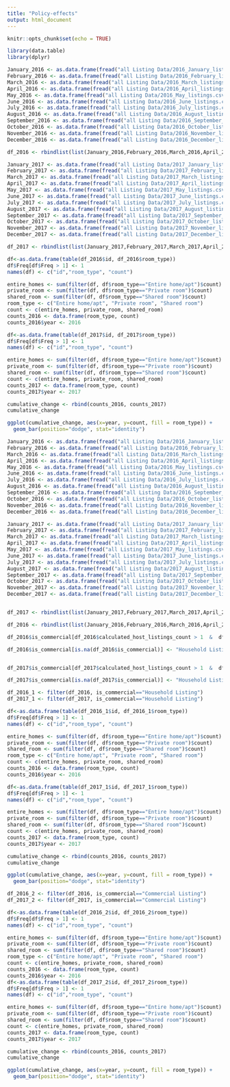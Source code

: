 ```yaml
---
title: "Policy-effects"
output: html_document
---
```


```r
knitr::opts_chunk$set(echo = TRUE)
```

```r
library(data.table)
library(dplyr)
```

```r
January_2016 <- as.data.frame(fread("all Listing Data/2016_January_listings.csv", select = c("id","room_type")))
February_2016 <- as.data.frame(fread("all Listing Data/2016_February_listings.csv", select = c("id","room_type")))
March_2016 <- as.data.frame(fread("all Listing Data/2016_March_listings.csv", select = c("id","room_type")))
April_2016 <- as.data.frame(fread("all Listing Data/2016_April_listings.csv", select = c("id","room_type")))
May_2016 <- as.data.frame(fread("all Listing Data/2016_May_listings.csv", select = c("id","room_type")))
June_2016 <- as.data.frame(fread("all Listing Data/2016_June_listings.csv", select = c("id","room_type")))
July_2016 <- as.data.frame(fread("all Listing Data/2016_July_listings.csv", select = c("id","room_type")))
August_2016 <- as.data.frame(fread("all Listing Data/2016_August_listings.csv", select = c("id","room_type")))
September_2016 <- as.data.frame(fread("all Listing Data/2016_September_listings.csv", select = c("id","room_type")))
October_2016 <- as.data.frame(fread("all Listing Data/2016_October_listings.csv", select = c("id","room_type")))
November_2016 <- as.data.frame(fread("all Listing Data/2016_November_listings.csv", select = c("id","room_type")))
December_2016 <- as.data.frame(fread("all Listing Data/2016_December_listings.csv", select = c("id","room_type")))
```

```r
df_2016 <- rbindlist(list(January_2016,February_2016,March_2016,April_2016,May_2016,June_2016,July_2016,August_2016,September_2016, October_2016,November_2016, December_2016))
```


```r
January_2017 <- as.data.frame(fread("all Listing Data/2017_January_listings.csv", select = c("id","room_type")))
February_2017 <- as.data.frame(fread("all Listing Data/2017_February_listings.csv", select = c("id","room_type")))
March_2017 <- as.data.frame(fread("all Listing Data/2017_March_listings.csv", select = c("id","room_type")))
April_2017 <- as.data.frame(fread("all Listing Data/2017_April_listings.csv", select = c("id","room_type")))
May_2017 <- as.data.frame(fread("all Listing Data/2017_May_listings.csv", select = c("id","room_type")))
June_2017 <- as.data.frame(fread("all Listing Data/2017_June_listings.csv", select = c("id","room_type")))
July_2017 <- as.data.frame(fread("all Listing Data/2017_July_listings.csv", select = c("id","room_type")))
August_2017 <- as.data.frame(fread("all Listing Data/2017_August_listings.csv", select = c("id","room_type")))
September_2017 <- as.data.frame(fread("all Listing Data/2017_September_listings.csv", select = c("id","room_type")))
October_2017 <- as.data.frame(fread("all Listing Data/2017_October_listings.csv", select = c("id","room_type")))
November_2017 <- as.data.frame(fread("all Listing Data/2017_November_listings.csv", select = c("id","room_type")))
December_2017 <- as.data.frame(fread("all Listing Data/2017_December_listings.csv", select = c("id","room_type")))

```

```r
df_2017 <- rbindlist(list(January_2017,February_2017,March_2017,April_2017,May_2017,June_2017,July_2017,August_2017,September_2017, October_2017,November_2017, December_2017))

```

```r
df<-as.data.frame(table(df_2016$id, df_2016$room_type))
df$Freq[df$Freq > 1] <- 1
names(df) <- c("id","room_type", "count")

entire_homes <- sum(filter(df, df$room_type=="Entire home/apt")$count)
private_room <- sum(filter(df, df$room_type=="Private room")$count)
shared_room <- sum(filter(df, df$room_type=="Shared room")$count)
room_type <- c("Entire home/apt", "Private room", "Shared room")
count <- c(entire_homes, private_room, shared_room)
counts_2016 <- data.frame(room_type, count)
counts_2016$year <- 2016
```

```r
df<-as.data.frame(table(df_2017$id, df_2017$room_type))
df$Freq[df$Freq > 1] <- 1
names(df) <- c("id","room_type", "count")

entire_homes <- sum(filter(df, df$room_type=="Entire home/apt")$count)
private_room <- sum(filter(df, df$room_type=="Private room")$count)
shared_room <- sum(filter(df, df$room_type=="Shared room")$count)
count <- c(entire_homes, private_room, shared_room)
counts_2017 <- data.frame(room_type, count)
counts_2017$year <- 2017

cumulative_change <- rbind(counts_2016, counts_2017)
cumulative_change
```

```r
ggplot(cumulative_change, aes(x=year, y=count, fill = room_type)) +
  geom_bar(position="dodge", stat="identity")
```




```r
January_2016 <- as.data.frame(fread("all Listing Data/2016_January_listings.csv", select = c("id","room_type", "calculated_host_listings_count", "availability_30", "review_scores_rating")))
February_2016 <- as.data.frame(fread("all Listing Data/2016_February_listings.csv", select = c("id","room_type", "calculated_host_listings_count", "availability_30", "review_scores_rating")))
March_2016 <- as.data.frame(fread("all Listing Data/2016_March_listings.csv", select = c("id","room_type", "calculated_host_listings_count", "availability_30", "review_scores_rating")))
April_2016 <- as.data.frame(fread("all Listing Data/2016_April_listings.csv", select = c("id","room_type", "calculated_host_listings_count", "availability_30", "review_scores_rating")))
May_2016 <- as.data.frame(fread("all Listing Data/2016_May_listings.csv", select = c("id","room_type", "calculated_host_listings_count", "availability_30", "review_scores_rating")))
June_2016 <- as.data.frame(fread("all Listing Data/2016_June_listings.csv", select = c("id","room_type", "calculated_host_listings_count", "availability_30", "review_scores_rating")))
July_2016 <- as.data.frame(fread("all Listing Data/2016_July_listings.csv", select = c("id","room_type", "calculated_host_listings_count", "availability_30", "review_scores_rating")))
August_2016 <- as.data.frame(fread("all Listing Data/2016_August_listings.csv", select = c("id","room_type", "calculated_host_listings_count", "availability_30", "review_scores_rating")))
September_2016 <- as.data.frame(fread("all Listing Data/2016_September_listings.csv", select = c("id","room_type", "calculated_host_listings_count", "availability_30", "review_scores_rating")))
October_2016 <- as.data.frame(fread("all Listing Data/2016_October_listings.csv", select = c("id","room_type", "calculated_host_listings_count", "availability_30", "review_scores_rating")))
November_2016 <- as.data.frame(fread("all Listing Data/2016_November_listings.csv", select = c("id","room_type", "calculated_host_listings_count", "availability_30", "review_scores_rating")))
December_2016 <- as.data.frame(fread("all Listing Data/2016_December_listings.csv", select = c("id","room_type", "calculated_host_listings_count", "availability_30", "review_scores_rating")))

January_2017 <- as.data.frame(fread("all Listing Data/2017_January_listings.csv", select = c("id","room_type", "calculated_host_listings_count", "availability_30", "review_scores_rating")))
February_2017 <- as.data.frame(fread("all Listing Data/2017_February_listings.csv", select = c("id","room_type", "calculated_host_listings_count", "availability_30", "review_scores_rating")))
March_2017 <- as.data.frame(fread("all Listing Data/2017_March_listings.csv", select = c("id","room_type", "calculated_host_listings_count", "availability_30", "review_scores_rating")))
April_2017 <- as.data.frame(fread("all Listing Data/2017_April_listings.csv", select = c("id","room_type", "calculated_host_listings_count", "availability_30", "review_scores_rating")))
May_2017 <- as.data.frame(fread("all Listing Data/2017_May_listings.csv", select = c("id","room_type", "calculated_host_listings_count", "availability_30", "review_scores_rating")))
June_2017 <- as.data.frame(fread("all Listing Data/2017_June_listings.csv", select = c("id","room_type", "calculated_host_listings_count", "availability_30", "review_scores_rating")))
July_2017 <- as.data.frame(fread("all Listing Data/2017_July_listings.csv", select = c("id","room_type", "calculated_host_listings_count", "availability_30", "review_scores_rating")))
August_2017 <- as.data.frame(fread("all Listing Data/2017_August_listings.csv", select = c("id","room_type", "calculated_host_listings_count", "availability_30", "review_scores_rating")))
September_2017 <- as.data.frame(fread("all Listing Data/2017_September_listings.csv", select = c("id","room_type", "calculated_host_listings_count", "availability_30", "review_scores_rating")))
October_2017 <- as.data.frame(fread("all Listing Data/2017_October_listings.csv", select = c("id","room_type", "calculated_host_listings_count", "availability_30", "review_scores_rating")))
November_2017 <- as.data.frame(fread("all Listing Data/2017_November_listings.csv", select = c("id","room_type", "calculated_host_listings_count", "availability_30", "review_scores_rating")))
December_2017 <- as.data.frame(fread("all Listing Data/2017_December_listings.csv", select = c("id","room_type", "calculated_host_listings_count", "availability_30", "review_scores_rating")))


df_2017 <- rbindlist(list(January_2017,February_2017,March_2017,April_2017,May_2017,June_2017,July_2017,August_2017,September_2017, October_2017,November_2017, December_2017))

df_2016 <- rbindlist(list(January_2016,February_2016,March_2016,April_2016,May_2016,June_2016,July_2016,August_2016,September_2016, October_2016,November_2016, December_2016))

```

```r
df_2016$is_commercial[df_2016$calculated_host_listings_count > 1  &  df_2016$availability_30/30 < 0.3 & df_2016$review_scores_rating>50] <- "Commercial Listing"

df_2016$is_commercial[is.na(df_2016$is_commercial)] <- "Household Listing"


df_2017$is_commercial[df_2017$calculated_host_listings_count > 1  &  df_2017$availability_30/30 < 0.3 & df_2017$review_scores_rating>50] <- "Commercial Listing"

df_2017$is_commercial[is.na(df_2017$is_commercial)] <- "Household Listing"

```



```r
df_2016_1 <- filter(df_2016, is_commercial=="Household Listing")
df_2017_1 <- filter(df_2017, is_commercial=="Household Listing")

df<-as.data.frame(table(df_2016_1$id, df_2016_1$room_type))
df$Freq[df$Freq > 1] <- 1
names(df) <- c("id","room_type", "count")

entire_homes <- sum(filter(df, df$room_type=="Entire home/apt")$count)
private_room <- sum(filter(df, df$room_type=="Private room")$count)
shared_room <- sum(filter(df, df$room_type=="Shared room")$count)
room_type <- c("Entire home/apt", "Private room", "Shared room")
count <- c(entire_homes, private_room, shared_room)
counts_2016 <- data.frame(room_type, count)
counts_2016$year <- 2016

```



```r
df<-as.data.frame(table(df_2017_1$id, df_2017_1$room_type))
df$Freq[df$Freq > 1] <- 1
names(df) <- c("id","room_type", "count")

entire_homes <- sum(filter(df, df$room_type=="Entire home/apt")$count)
private_room <- sum(filter(df, df$room_type=="Private room")$count)
shared_room <- sum(filter(df, df$room_type=="Shared room")$count)
count <- c(entire_homes, private_room, shared_room)
counts_2017 <- data.frame(room_type, count)
counts_2017$year <- 2017

cumulative_change <- rbind(counts_2016, counts_2017)
cumulative_change
```

```r
ggplot(cumulative_change, aes(x=year, y=count, fill = room_type)) +
  geom_bar(position="dodge", stat="identity")

```

```r
df_2016_2 <- filter(df_2016, is_commercial=="Commercial Listing")
df_2017_2 <- filter(df_2017, is_commercial=="Commercial Listing")

df<-as.data.frame(table(df_2016_2$id, df_2016_2$room_type))
df$Freq[df$Freq > 1] <- 1
names(df) <- c("id","room_type", "count")

entire_homes <- sum(filter(df, df$room_type=="Entire home/apt")$count)
private_room <- sum(filter(df, df$room_type=="Private room")$count)
shared_room <- sum(filter(df, df$room_type=="Shared room")$count)
room_type <- c("Entire home/apt", "Private room", "Shared room")
count <- c(entire_homes, private_room, shared_room)
counts_2016 <- data.frame(room_type, count)
counts_2016$year <- 2016
df<-as.data.frame(table(df_2017_2$id, df_2017_2$room_type))
df$Freq[df$Freq > 1] <- 1
names(df) <- c("id","room_type", "count")

entire_homes <- sum(filter(df, df$room_type=="Entire home/apt")$count)
private_room <- sum(filter(df, df$room_type=="Private room")$count)
shared_room <- sum(filter(df, df$room_type=="Shared room")$count)
count <- c(entire_homes, private_room, shared_room)
counts_2017 <- data.frame(room_type, count)
counts_2017$year <- 2017

cumulative_change <- rbind(counts_2016, counts_2017)
cumulative_change

```
```r
ggplot(cumulative_change, aes(x=year, y=count, fill = room_type)) +
  geom_bar(position="dodge", stat="identity")

```

